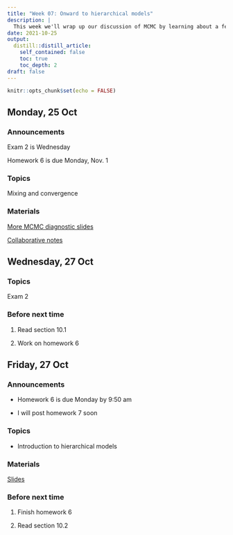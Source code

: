 ```yaml
---
title: "Week 07: Onward to hierarchical models"
description: |
  This week we'll wrap up our discussion of MCMC by learning about a few more convergence diagnostics. We'll then start learning about hierarchical models.
date: 2021-10-25
output:
  distill::distill_article:
    self_contained: false
    toc: true
    toc_depth: 2
draft: false
---
```



```r
knitr::opts_chunk$set(echo = FALSE)
```


## Monday, 25 Oct

### Announcements

Exam 2 is Wednesday

Homework 6 is due Monday, Nov. 1

### Topics

Mixing and convergence

### Materials

[More MCMC diagnostic slides](https://aloy.github.io/stat340-notes-fa21/15-mcmc-more-diagnostics.pdf)

[Collaborative notes](https://docs.google.com/document/d/1aGGLaPlkHkPczUfS7f3HuGgOPn7L6j0oXtooF9QRWos/edit?usp=sharing)


## Wednesday, 27 Oct

### Topics

Exam 2 


### Before next time

1. Read section 10.1

1. Work on homework 6



## Friday, 27 Oct

### Announcements

- Homework 6 is due Monday by 9:50 am

- I will post homework 7 soon

### Topics

- Introduction to hierarchical models

### Materials

[Slides](https://aloy.github.io/stat340-notes-fa21/17-hierarchical-normal.pdf)



### Before next time

1. Finish homework 6

1. Read section 10.2

